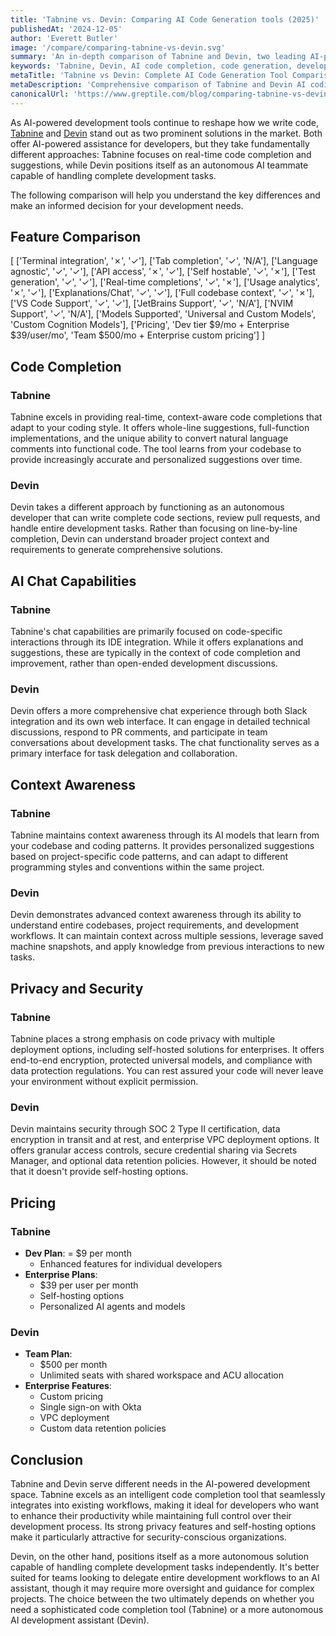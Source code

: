 ```yaml
---
title: 'Tabnine vs. Devin: Comparing AI Code Generation tools (2025)'
publishedAt: '2024-12-05'
author: 'Everett Butler'
image: '/compare/comparing-tabnine-vs-devin.svg'
summary: 'An in-depth comparison of Tabnine and Devin, two leading AI-powered development tools, analyzing their features, capabilities, and use cases for modern software development teams.'
keywords: 'Tabnine, Devin, AI code completion, code generation, developer tools, IDE integration, software development, AI programming assistant'
metaTitle: 'Tabnine vs Devin: Complete AI Code Generation Tool Comparison (2025)'
metaDescription: 'Comprehensive comparison of Tabnine and Devin AI coding tools, exploring features, pricing, and capabilities to help developers choose the right solution for their needs.'
canonicalUrl: 'https://www.greptile.com/blog/comparing-tabnine-vs-devin'
---
```


As AI-powered development tools continue to reshape how we write code, [Tabnine](https://www.tabnine.com/) and [Devin](https://devin.ai/pricing) stand out as two prominent solutions in the market. Both offer AI-powered assistance for developers, but they take fundamentally different approaches: Tabnine focuses on real-time code completion and suggestions, while Devin positions itself as an autonomous AI teammate capable of handling complete development tasks. 

The following comparison will help you understand the key differences and make an informed decision for your development needs.

## Feature Comparison

[
    ['Terminal integration', '✗', '✓'],
    ['Tab completion', '✓', 'N/A'],
    ['Language agnostic', '✓', '✓'],
    ['API access', '✗', '✓'],
    ['Self hostable', '✓', '✗'],
    ['Test generation', '✓', '✓'],
    ['Real-time completions', '✓', '✗'],
    ['Usage analytics', '✗', '✓'],
    ['Explanations/Chat', '✓', '✓'],
    ['Full codebase context', '✓', '✗'],
    ['VS Code Support', '✓', '✓'],
    ['JetBrains Support', '✓', 'N/A'],
    ['NVIM Support', '✓', 'N/A'],
    ['Models Supported', 'Universal and Custom Models', 'Custom Cognition Models'],
    ['Pricing', 'Dev tier $9/mo + Enterprise $39/user/mo', 'Team $500/mo + Enterprise custom pricing']
]

## Code Completion

### Tabnine
Tabnine excels in providing real-time, context-aware code completions that adapt to your coding style. It offers whole-line suggestions, full-function implementations, and the unique ability to convert natural language comments into functional code. The tool learns from your codebase to provide increasingly accurate and personalized suggestions over time.

### Devin
Devin takes a different approach by functioning as an autonomous developer that can write complete code sections, review pull requests, and handle entire development tasks. Rather than focusing on line-by-line completion, Devin can understand broader project context and requirements to generate comprehensive solutions.

## AI Chat Capabilities

### Tabnine
Tabnine's chat capabilities are primarily focused on code-specific interactions through its IDE integration. While it offers explanations and suggestions, these are typically in the context of code completion and improvement, rather than open-ended development discussions.

### Devin
Devin offers a more comprehensive chat experience through both Slack integration and its own web interface. It can engage in detailed technical discussions, respond to PR comments, and participate in team conversations about development tasks. The chat functionality serves as a primary interface for task delegation and collaboration.

## Context Awareness

### Tabnine
Tabnine maintains context awareness through its AI models that learn from your codebase and coding patterns. It provides personalized suggestions based on project-specific code patterns, and can adapt to different programming styles and conventions within the same project.

### Devin
Devin demonstrates advanced context awareness through its ability to understand entire codebases, project requirements, and development workflows. It can maintain context across multiple sessions, leverage saved machine snapshots, and apply knowledge from previous interactions to new tasks.

## Privacy and Security

### Tabnine
Tabnine places a strong emphasis on code privacy with multiple deployment options, including self-hosted solutions for enterprises. It offers end-to-end encryption, protected universal models, and compliance with data protection regulations. You can rest assured your code will never leave your environment without explicit permission.

### Devin
Devin maintains security through SOC 2 Type II certification, data encryption in transit and at rest, and enterprise VPC deployment options. It offers granular access controls, secure credential sharing via Secrets Manager, and optional data retention policies. However, it should be noted that it doesn't provide self-hosting options.

## Pricing

### Tabnine
- **Dev Plan**:
  = $9 per month
  - Enhanced features for individual developers
- **Enterprise Plans**: 
  - $39 per user per month
  - Self-hosting options
  - Personalized AI agents and models

### Devin
- **Team Plan**: 
  - $500 per month
  - Unlimited seats with shared workspace and ACU allocation
- **Enterprise Features**: 
  - Custom pricing
  - Single sign-on with Okta
  - VPC deployment
  - Custom data retention policies

## Conclusion

Tabnine and Devin serve different needs in the AI-powered development space. Tabnine excels as an intelligent code completion tool that seamlessly integrates into existing workflows, making it ideal for developers who want to enhance their productivity while maintaining full control over their development process. Its strong privacy features and self-hosting options make it particularly attractive for security-conscious organizations.

Devin, on the other hand, positions itself as a more autonomous solution capable of handling complete development tasks independently. It's better suited for teams looking to delegate entire development workflows to an AI assistant, though it may require more oversight and guidance for complex projects. The choice between the two ultimately depends on whether you need a sophisticated code completion tool (Tabnine) or a more autonomous AI development assistant (Devin).
